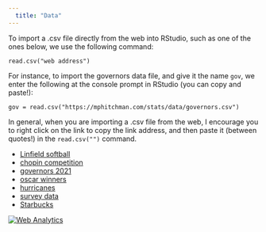 ```yaml
---
  title: "Data"
---
```



To import a .csv file directly from the web into RStudio, such as one of the ones below, we use the following command:

`read.csv("web address")`


For instance, to import the governors data file, and give it the name `gov`, we enter the following at the console prompt in RStudio (you can copy and paste!):

```
gov = read.csv("https://mphitchman.com/stats/data/governors.csv")
```

In general, when you are importing a .csv file from the web, I encourage you to right click on the link to copy the link address, and then paste it (between quotes!) in the `read.csv("")` command.
  
  - <a href="data/softball.csv">Linfield softball</a>
  - <a href="data/chopin.csv">chopin competition</a>
  - <a href="data/governors.csv">governors 2021</a>
  - <a href="data/oscars.csv">oscar winners</a>
  - <a href="data/hurricanes.csv">hurricanes</a>
  - <a href="data/survey_cleaned_s22.csv">survey data</a>
    <!-- 
  - <a href="data/classmethoddata.csv">random rectangles class data</a>
  -->
  - <a href="data/starbucks.csv">Starbucks</a>
  
  
  




<!-- Default Statcounter code for math 140 resources pages-->
<script type="text/javascript">
var sc_project=12608389;
var sc_invisible=1;
var sc_security="1d868be4";
</script>
<script type="text/javascript"
src="https://www.statcounter.com/counter/counter.js"
async></script>
<noscript><div class="statcounter"><a title="Web Analytics"
href="https://statcounter.com/" target="_blank"><img
class="statcounter"
src="https://c.statcounter.com/12608389/0/1d868be4/1/"
alt="Web Analytics"
referrerPolicy="no-referrer-when-downgrade"></a></div></noscript>
<!-- End of Statcounter Code -->